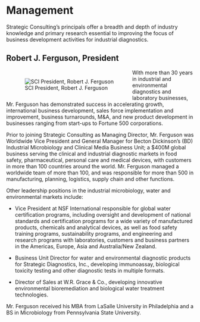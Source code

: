 # Management
Strategic Consulting’s principals offer a breadth and depth of industry knowledge and primary research essential to improving the focus of business development activities for industrial diagnostics.

## Robert J. Ferguson, President

::: {style="float: left; margin: 10px;"}
![SCI President, Robert J. Ferguson](assets/Robert_Ferguson.jpg)
:::

With more than 30 years in industrial and environmental diagnostics and laboratory businesses, Mr. Ferguson has demonstrated success in accelerating growth, international business development, sales force implementation and improvement, business turnarounds, M&A, and new product development in businesses ranging from start-ups to Fortune 500 corporations.

Prior to joining Strategic Consulting as Managing Director, Mr. Ferguson was Worldwide Vice President and General Manager for Becton Dickinson’s (BD) Industrial Microbiology and Clinical Media Business Unit; a $400M global business serving the clinical and industrial diagnostic markets in food safety, pharmaceutical, personal care and medical devices, with customers in more than 100 countries around the world. Mr. Ferguson managed a worldwide team of more than 100, and was responsible for more than 500 in manufacturing, planning, logistics, supply chain and other functions.

Other leadership positions in the industrial microbiology, water and environmental markets include:

- Vice President at NSF International responsible for global water certification programs, including oversight and development of national standards and certification programs for a wide variety of manufactured products, chemicals and analytical devices, as well as food safety training programs, sustainability programs, and engineering and research programs with laboratories, customers and business partners in the Americas, Europe, Asia and Australia/New Zealand.

- Business Unit Director for water and environmental diagnostic products for Strategic Diagnostics, Inc., developing immunoassay, biological toxicity testing and other diagnostic tests in multiple formats.

- Director of Sales at W.R. Grace & Co., developing innovative environmental bioremediation and biological water treatment technologies.

Mr. Ferguson received his MBA from LaSalle University in Philadelphia and a BS in Microbiology from Pennsylvania State University.